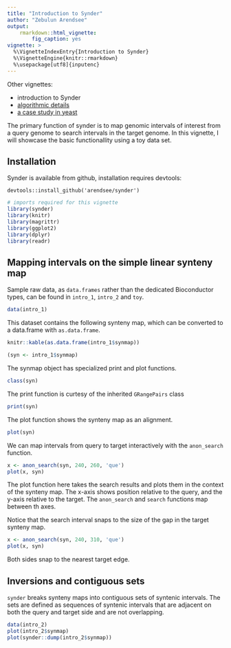 ```yaml
---
title: "Introduction to Synder"
author: "Zebulun Arendsee"
output:
    rmarkdown::html_vignette:
        fig_caption: yes
vignette: >
  %\VignetteIndexEntry{Introduction to Synder}
  %\VignetteEngine{knitr::rmarkdown}
  %\usepackage[utf8]{inputenc}
---
```


Other vignettes:

 - introduction to Synder
 - [algorithmic details](algorithm.html)
 - [a case study in yeast](yeast.html)

The primary function of synder is to map genomic intervals of interest from a
query genome to search intervals in the target genome. In this vignette, I
will showcase the basic functionallity using a toy data set.

## Installation

Synder is available from github, installation requires devtools:

```
devtools::install_github('arendsee/synder')
```

```r
# imports required for this vignette
library(synder)
library(knitr)
library(magrittr)
library(ggplot2)
library(dplyr)
library(readr)
```

## Mapping intervals on the simple linear synteny map 

Sample raw data, as `data.frames` rather than the dedicated Bioconductor types,
can be found in `intro_1`, `intro_2` and `toy`.

```r
data(intro_1)
```

This dataset contains the following synteny map, which can be converted to a
data.frame with `as.data.frame`.

```r
knitr::kable(as.data.frame(intro_1$synmap))
```

```r
(syn <- intro_1$synmap)
```

The synmap object has specialized print and plot functions.

```r
class(syn)
```

The print function is curtesy of the inherited `GRangePairs` class

```r
print(syn)
```

The plot function shows the synteny map as an alignment.

```r
plot(syn)
```

We can map intervals from query to target interactively with the `anon_search`
function.

```r
x <- anon_search(syn, 240, 260, 'que')
plot(x, syn)
```

The plot function here takes the search results and plots them in the context
of the synteny map. The x-axis shows position relative to the query, and the
y-axis relative to the target. The `anon_search` and `search` functions map
between th axes.

Notice that the search interval snaps to the size of the gap in the target
synteny map.

```r
x <- anon_search(syn, 240, 310, 'que')
plot(x, syn)
```

Both sides snap to the nearest target edge.

## Inversions and contiguous sets

`synder` breaks synteny maps into contiguous sets of syntenic intervals. The
sets are defined as sequences of syntenic intervals that are adjacent on both
the query and target side and are not overlapping.

```r
data(intro_2)
plot(intro_2$synmap)
plot(synder::dump(intro_2$synmap))
```
